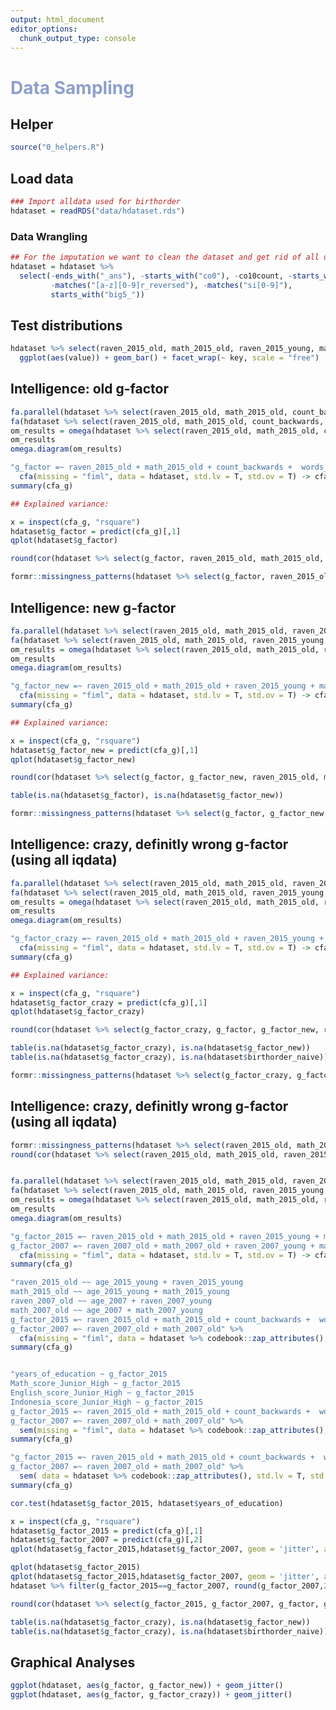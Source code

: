 ```yaml
---
output: html_document
editor_options: 
  chunk_output_type: console
---
```

# <span style="color:#8DA0CB">Data Sampling</span> {.tabset}

## Helper
```r
source("0_helpers.R")
```

## Load data
```r
### Import alldata used for birthorder
hdataset = readRDS("data/hdataset.rds")
```

### Data Wrangling
```r
## For the imputation we want to clean the dataset and get rid of all uninteresting data
hdataset = hdataset %>%
  select(-ends_with("_ans"), -starts_with("co0"), -co10count, -starts_with("cob"), -matches("[a-z][0-9]r?"),
         -matches("[a-z][0-9]r_reversed"), -matches("si[0-9]"),
         starts_with("big5_"))
```

## Test distributions
```r
hdataset %>% select(raven_2015_old, math_2015_old, raven_2015_young, math_2015_young, raven_2007_old, math_2007_old, raven_2007_young, math_2007_young, count_backwards, words_delayed, adaptive_numbering) %>% tidyr::gather() %>% 
  ggplot(aes(value)) + geom_bar() + facet_wrap(~ key, scale = "free")
```


## Intelligence: old g-factor
```r
fa.parallel(hdataset %>% select(raven_2015_old, math_2015_old, count_backwards, words_delayed, adaptive_numbering) %>% data.frame())
fa(hdataset %>% select(raven_2015_old, math_2015_old, count_backwards, words_delayed, adaptive_numbering) %>% data.frame(), nfactors = 1)
om_results = omega(hdataset %>% select(raven_2015_old, math_2015_old, count_backwards, words_delayed, adaptive_numbering) %>% data.frame(), nfactors = 1, sl = F)
om_results
omega.diagram(om_results)

"g_factor =~ raven_2015_old + math_2015_old + count_backwards +  words_delayed+ adaptive_numbering" %>%
  cfa(missing = "fiml", data = hdataset, std.lv = T, std.ov = T) -> cfa_g
summary(cfa_g)

## Explained variance:

x = inspect(cfa_g, "rsquare")
hdataset$g_factor = predict(cfa_g)[,1]
qplot(hdataset$g_factor)

round(cor(hdataset %>% select(g_factor, raven_2015_old, math_2015_old, count_backwards, words_immediate, words_delayed, adaptive_numbering), use = "pairwise.complete.obs"), 2)

formr::missingness_patterns(hdataset %>% select(g_factor, raven_2015_old, math_2015_old, count_backwards, words_immediate, words_delayed, adaptive_numbering, g_factor))
```

## Intelligence: new g-factor
```r
fa.parallel(hdataset %>% select(raven_2015_old, math_2015_old, raven_2015_young, math_2015_young, count_backwards, words_delayed, adaptive_numbering) %>% data.frame())
fa(hdataset %>% select(raven_2015_old, math_2015_old, raven_2015_young, math_2015_young, count_backwards, words_delayed, adaptive_numbering) %>% data.frame(), nfactors = 1)
om_results = omega(hdataset %>% select(raven_2015_old, math_2015_old, raven_2015_young, math_2015_young, count_backwards, words_delayed, adaptive_numbering) %>% data.frame(), nfactors = 1, sl = F)
om_results
omega.diagram(om_results)

"g_factor_new =~ raven_2015_old + math_2015_old + raven_2015_young + math_2015_young + count_backwards +  words_delayed+ adaptive_numbering" %>%
  cfa(missing = "fiml", data = hdataset, std.lv = T, std.ov = T) -> cfa_g
summary(cfa_g)

## Explained variance:

x = inspect(cfa_g, "rsquare")
hdataset$g_factor_new = predict(cfa_g)[,1]
qplot(hdataset$g_factor_new)

round(cor(hdataset %>% select(g_factor, g_factor_new, raven_2015_old, math_2015_old, count_backwards, words_immediate, words_delayed, adaptive_numbering), use = "pairwise.complete.obs"), 2)

table(is.na(hdataset$g_factor), is.na(hdataset$g_factor_new))

formr::missingness_patterns(hdataset %>% select(g_factor, g_factor_new, raven_2015_old, math_2015_old, count_backwards, words_immediate, words_delayed, adaptive_numbering, g_factor))
```

## Intelligence: crazy, definitly wrong g-factor (using all iqdata)
```r
fa.parallel(hdataset %>% select(raven_2015_old, math_2015_old, raven_2015_young, math_2015_young, raven_2007_old, math_2007_old, raven_2007_young, math_2007_young, count_backwards, words_delayed, adaptive_numbering) %>% data.frame())
fa(hdataset %>% select(raven_2015_old, math_2015_old, raven_2015_young, math_2015_young, raven_2007_old, math_2007_old, raven_2007_young, math_2007_young, count_backwards, words_delayed, adaptive_numbering) %>% data.frame(), nfactors = 1)
om_results = omega(hdataset %>% select(raven_2015_old, math_2015_old, raven_2015_young, math_2015_young, raven_2007_old, math_2007_old, raven_2007_young, math_2007_young, count_backwards, count_backwards, words_delayed, adaptive_numbering) %>% data.frame(), nfactors = 1, sl = F)
om_results
omega.diagram(om_results)

"g_factor_crazy =~ raven_2015_old + math_2015_old + raven_2015_young + math_2015_young + raven_2007_old + math_2007_old + raven_2007_young + math_2007_young + count_backwards +  words_delayed+ adaptive_numbering" %>%
  cfa(missing = "fiml", data = hdataset, std.lv = T, std.ov = T) -> cfa_g
summary(cfa_g)

## Explained variance:

x = inspect(cfa_g, "rsquare")
hdataset$g_factor_crazy = predict(cfa_g)[,1]
qplot(hdataset$g_factor_crazy)

round(cor(hdataset %>% select(g_factor_crazy, g_factor, g_factor_new, raven_2015_old, math_2015_old, count_backwards, words_immediate, words_delayed, adaptive_numbering), use = "pairwise.complete.obs"), 2)

table(is.na(hdataset$g_factor_crazy), is.na(hdataset$g_factor_new))
table(is.na(hdataset$g_factor_crazy), is.na(hdataset$birthorder_naive))

formr::missingness_patterns(hdataset %>% select(g_factor_crazy, g_factor, g_factor_new, raven_2015_old, math_2015_old, count_backwards, words_immediate, words_delayed, adaptive_numbering, g_factor))
```


## Intelligence: crazy, definitly wrong g-factor (using all iqdata)
```r
formr::missingness_patterns(hdataset %>% select(raven_2015_old, math_2015_old, raven_2015_young, math_2015_young, raven_2007_old, math_2007_old, raven_2007_young, math_2007_young, count_backwards, words_delayed, adaptive_numbering))
round(cor(hdataset %>% select(raven_2015_old, math_2015_old, raven_2015_young, math_2015_young, raven_2007_old, math_2007_old, raven_2007_young, math_2007_young, count_backwards, words_delayed, adaptive_numbering), use = "pairwise.complete.obs"), 2)


fa.parallel(hdataset %>% select(raven_2015_old, math_2015_old, raven_2015_young, math_2015_young, raven_2007_old, math_2007_old, raven_2007_young, math_2007_young, count_backwards, words_delayed, adaptive_numbering) %>% data.frame())
fa(hdataset %>% select(raven_2015_old, math_2015_old, raven_2015_young, math_2015_young, raven_2007_old, math_2007_old, raven_2007_young, math_2007_young, count_backwards, words_delayed, adaptive_numbering) %>% data.frame(), nfactors = 1)
om_results = omega(hdataset %>% select(raven_2015_old, math_2015_old, raven_2015_young, math_2015_young, raven_2007_old, math_2007_old, raven_2007_young, math_2007_young, count_backwards, count_backwards, words_delayed, adaptive_numbering) %>% data.frame(), nfactors = 1, sl = F)
om_results
omega.diagram(om_results)

"g_factor_2015 =~ raven_2015_old + math_2015_old + raven_2015_young + math_2015_young + count_backwards +  words_delayed+ adaptive_numbering
g_factor_2007 =~ raven_2007_old + math_2007_old + raven_2007_young + math_2007_young" %>%
  cfa(missing = "fiml", data = hdataset, std.lv = T, std.ov = T) -> cfa_g
summary(cfa_g)

"raven_2015_old ~~ age_2015_young + raven_2015_young
math_2015_old ~~ age_2015_young + math_2015_young
raven_2007_old ~~ age_2007 + raven_2007_young
math_2007_old ~~ age_2007 + math_2007_young
g_factor_2015 =~ raven_2015_old + math_2015_old + count_backwards +  words_delayed+ adaptive_numbering
g_factor_2007 =~ raven_2007_old + math_2007_old" %>%
  cfa(missing = "fiml", data = hdataset %>% codebook::zap_attributes(), std.lv = T, std.ov = T) -> cfa_g
summary(cfa_g)


"years_of_education ~ g_factor_2015
Math_score_Junior_High ~ g_factor_2015
English_score_Junior_High ~ g_factor_2015
Indonesia_score_Junior_High ~ g_factor_2015
g_factor_2015 =~ raven_2015_old + math_2015_old + count_backwards +  words_delayed+ adaptive_numbering
g_factor_2007 =~ raven_2007_old + math_2007_old" %>%
  sem(missing = "fiml", data = hdataset %>% codebook::zap_attributes(), std.lv = T, std.ov = T) -> cfa_g
summary(cfa_g)

"g_factor_2015 =~ raven_2015_old + math_2015_old + count_backwards +  words_delayed+ adaptive_numbering
g_factor_2007 =~ raven_2007_old + math_2007_old" %>%
  sem( data = hdataset %>% codebook::zap_attributes(), std.lv = T, std.ov = T) -> cfa_g
summary(cfa_g)

cor.test(hdataset$g_factor_2015, hdataset$years_of_education)

x = inspect(cfa_g, "rsquare")
hdataset$g_factor_2015 = predict(cfa_g)[,1]
hdataset$g_factor_2007 = predict(cfa_g)[,2]
qplot(hdataset$g_factor_2015,hdataset$g_factor_2007, geom = 'jitter', alpha = I(0.2))

qplot(hdataset$g_factor_2015)
qplot(hdataset$g_factor_2015,hdataset$g_factor_2007, geom = 'jitter', alpha = I(0.2))
hdataset %>% filter(g_factor_2015==g_factor_2007, round(g_factor_2007,2)==0) %>% View()

round(cor(hdataset %>% select(g_factor_2015, g_factor_2007, g_factor, g_factor_new, raven_2015_old, math_2015_old, count_backwards, words_immediate, words_delayed, adaptive_numbering), use = "pairwise.complete.obs"), 2)

table(is.na(hdataset$g_factor_crazy), is.na(hdataset$g_factor_new))
table(is.na(hdataset$g_factor_crazy), is.na(hdataset$birthorder_naive))
```

## Graphical Analyses
```r
ggplot(hdataset, aes(g_factor, g_factor_new)) + geom_jitter()
ggplot(hdataset, aes(g_factor, g_factor_crazy)) + geom_jitter()
```

